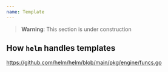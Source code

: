 ```yaml
---
name: Template
---
```


> **Warning**: This section is under construction

## How `helm` handles templates

https://github.com/helm/helm/blob/main/pkg/engine/funcs.go
